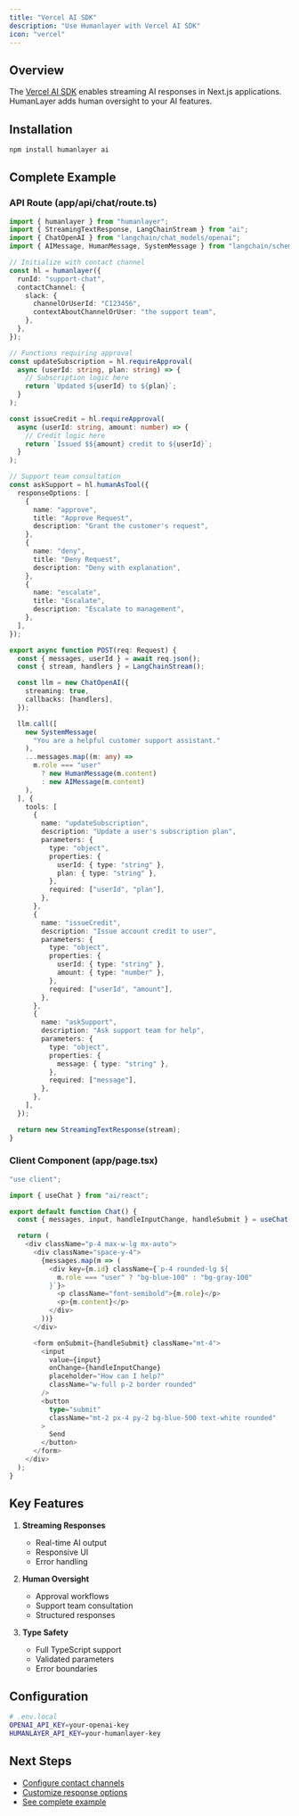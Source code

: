 ```yaml
---
title: "Vercel AI SDK"
description: "Use Humanlayer with Vercel AI SDK"
icon: "vercel"
---
```


## Overview

The [Vercel AI SDK](https://sdk.vercel.ai/docs) enables streaming AI responses in Next.js applications. HumanLayer adds human oversight to your AI features.

## Installation

```bash
npm install humanlayer ai
```

## Complete Example

### API Route (app/api/chat/route.ts)

```typescript
import { humanlayer } from "humanlayer";
import { StreamingTextResponse, LangChainStream } from "ai";
import { ChatOpenAI } from "langchain/chat_models/openai";
import { AIMessage, HumanMessage, SystemMessage } from "langchain/schema";

// Initialize with contact channel
const hl = humanlayer({
  runId: "support-chat",
  contactChannel: {
    slack: {
      channelOrUserId: "C123456",
      contextAboutChannelOrUser: "the support team",
    },
  },
});

// Functions requiring approval
const updateSubscription = hl.requireApproval(
  async (userId: string, plan: string) => {
    // Subscription logic here
    return `Updated ${userId} to ${plan}`;
  }
);

const issueCredit = hl.requireApproval(
  async (userId: string, amount: number) => {
    // Credit logic here
    return `Issued $${amount} credit to ${userId}`;
  }
);

// Support team consultation
const askSupport = hl.humanAsTool({
  responseOptions: [
    {
      name: "approve",
      title: "Approve Request",
      description: "Grant the customer's request",
    },
    {
      name: "deny",
      title: "Deny Request",
      description: "Deny with explanation",
    },
    {
      name: "escalate",
      title: "Escalate",
      description: "Escalate to management",
    },
  ],
});

export async function POST(req: Request) {
  const { messages, userId } = await req.json();
  const { stream, handlers } = LangChainStream();

  const llm = new ChatOpenAI({
    streaming: true,
    callbacks: [handlers],
  });

  llm.call([
    new SystemMessage(
      "You are a helpful customer support assistant."
    ),
    ...messages.map((m: any) =>
      m.role === "user"
        ? new HumanMessage(m.content)
        : new AIMessage(m.content)
    ),
  ], {
    tools: [
      {
        name: "updateSubscription",
        description: "Update a user's subscription plan",
        parameters: {
          type: "object",
          properties: {
            userId: { type: "string" },
            plan: { type: "string" },
          },
          required: ["userId", "plan"],
        },
      },
      {
        name: "issueCredit",
        description: "Issue account credit to user",
        parameters: {
          type: "object",
          properties: {
            userId: { type: "string" },
            amount: { type: "number" },
          },
          required: ["userId", "amount"],
        },
      },
      {
        name: "askSupport",
        description: "Ask support team for help",
        parameters: {
          type: "object",
          properties: {
            message: { type: "string" },
          },
          required: ["message"],
        },
      },
    ],
  });

  return new StreamingTextResponse(stream);
}
```

### Client Component (app/page.tsx)

```typescript
"use client";

import { useChat } from "ai/react";

export default function Chat() {
  const { messages, input, handleInputChange, handleSubmit } = useChat();

  return (
    <div className="p-4 max-w-lg mx-auto">
      <div className="space-y-4">
        {messages.map(m => (
          <div key={m.id} className={`p-4 rounded-lg ${
            m.role === "user" ? "bg-blue-100" : "bg-gray-100"
          }`}>
            <p className="font-semibold">{m.role}</p>
            <p>{m.content}</p>
          </div>
        ))}
      </div>

      <form onSubmit={handleSubmit} className="mt-4">
        <input
          value={input}
          onChange={handleInputChange}
          placeholder="How can I help?"
          className="w-full p-2 border rounded"
        />
        <button
          type="submit"
          className="mt-2 px-4 py-2 bg-blue-500 text-white rounded"
        >
          Send
        </button>
      </form>
    </div>
  );
}
```

## Key Features

1. **Streaming Responses**
   - Real-time AI output
   - Responsive UI
   - Error handling

2. **Human Oversight**
   - Approval workflows
   - Support team consultation
   - Structured responses

3. **Type Safety**
   - Full TypeScript support
   - Validated parameters
   - Error boundaries

## Configuration

```bash
# .env.local
OPENAI_API_KEY=your-openai-key
HUMANLAYER_API_KEY=your-humanlayer-key
```

## Next Steps

- [Configure contact channels](/channels/introduction)
- [Customize response options](/core/customize-response-options)
- [See complete example](https://github.com/humanlayer/humanlayer/tree/main/examples/ts_vercel_ai_sdk)
